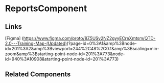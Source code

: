 <!-- reports.stories.mdx -->


<Meta title="QTD Components/Report/reports/README" component={ReportsComponent} />

# ReportsComponent

<ArgsTable of={ReportsComponent} />

## Links

[Figma] (https://www.figma.com/proto/8Z5USv2NZ2gyyECreXmtsm/QTD-2.0---Training-Map-(Updated))?page-id=0%3A1&amp%3Bnode-id=201%3A2&amp%3Bviewport=244%2C48%2C0.1&amp%3Bscaling=min-zoom&amp%3Bstarting-point-node-id=201%3A773&node-id=940%3A10908&starting-point-node-id=201%3A773)

## Related Components
